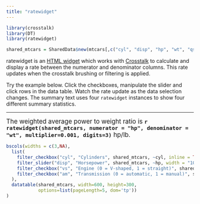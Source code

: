 ```yaml
---
title: "ratewidget"
---
```


```r
library(crosstalk)
library(DT)
library(ratewidget)

shared_mtcars = SharedData$new(mtcars[,c("cyl", "disp", "hp", "wt", "qsec", "vs", "am")])
```

ratewidget is an [HTML widget](http://www.htmlwidgets.org) which works with
[Crosstalk](https://rstudio.github.io/crosstalk/index.html) to calculate and display a rate between the numerator and denominator columns. This rate updates when the crosstalk brushing or filtering is applied.

Try the example below. Click the checkboxes, manipulate the slider and
click rows in the data table. Watch the rate update as the data selection changes.
The summary text uses four `ratewidget` instances to show four different summary statistics. 

-----

<big> The weighted average power to weight ratio is
**`r ratewidget(shared_mtcars, numerator = "hp", denominator = "wt", multiplier=0.001, digits=3)`** hp/lb.</big>


```r
bscols(widths = c(3,NA),
  list(
    filter_checkbox("cyl", "Cylinders", shared_mtcars, ~cyl, inline = TRUE),
    filter_slider("disp", "Horsepower", shared_mtcars, ~hp, width = "100%"),
    filter_checkbox("vs", "Engine (0 = V-shaped, 1 = straight)", shared_mtcars, ~vs, inline = TRUE),
    filter_checkbox("am", "Transmission (0 = automatic, 1 = manual)", shared_mtcars, ~am, inline = TRUE)
  ),
  datatable(shared_mtcars, width=600, height=300, 
            options=list(pageLength=5, dom='tp'))
)
```
